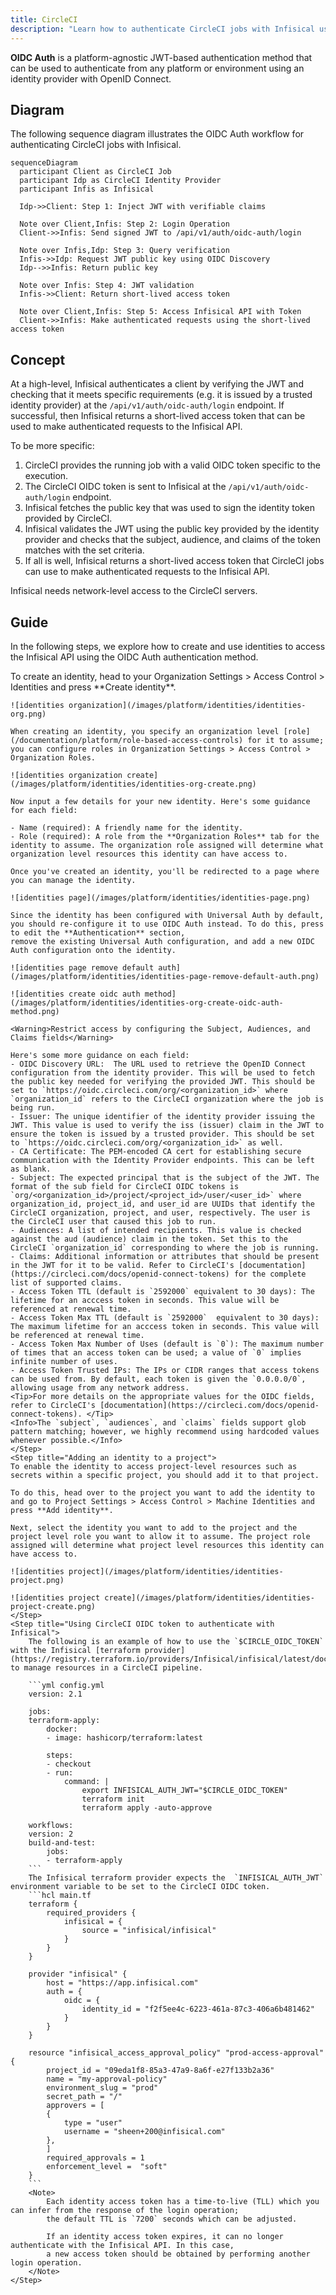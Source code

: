 ```yaml
---
title: CircleCI
description: "Learn how to authenticate CircleCI jobs with Infisical using OpenID Connect (OIDC)."
---
```


**OIDC Auth** is a platform-agnostic JWT-based authentication method that can be used to authenticate from any platform or environment using an identity provider with OpenID Connect.

## Diagram

The following sequence diagram illustrates the OIDC Auth workflow for authenticating CircleCI jobs with Infisical.

```mermaid
sequenceDiagram
  participant Client as CircleCI Job
  participant Idp as CircleCI Identity Provider
  participant Infis as Infisical

  Idp->>Client: Step 1: Inject JWT with verifiable claims

  Note over Client,Infis: Step 2: Login Operation
  Client->>Infis: Send signed JWT to /api/v1/auth/oidc-auth/login

  Note over Infis,Idp: Step 3: Query verification
  Infis->>Idp: Request JWT public key using OIDC Discovery
  Idp-->>Infis: Return public key

  Note over Infis: Step 4: JWT validation
  Infis->>Client: Return short-lived access token

  Note over Client,Infis: Step 5: Access Infisical API with Token
  Client->>Infis: Make authenticated requests using the short-lived access token
```

## Concept

At a high-level, Infisical authenticates a client by verifying the JWT and checking that it meets specific requirements (e.g. it is issued by a trusted identity provider) at the `/api/v1/auth/oidc-auth/login` endpoint. If successful,
then Infisical returns a short-lived access token that can be used to make authenticated requests to the Infisical API.

To be more specific:

1. CircleCI provides the running job with a valid OIDC token specific to the execution.
2. The CircleCI OIDC token is sent to Infisical at the `/api/v1/auth/oidc-auth/login` endpoint.
3. Infisical fetches the public key that was used to sign the identity token provided by CircleCI.
4. Infisical validates the JWT using the public key provided by the identity provider and checks that the subject, audience, and claims of the token matches with the set criteria.
5. If all is well, Infisical returns a short-lived access token that CircleCI jobs can use to make authenticated requests to the Infisical API.

<Note>Infisical needs network-level access to the CircleCI servers.</Note>

## Guide

In the following steps, we explore how to create and use identities to access the Infisical API using the OIDC Auth authentication method.

<Steps>
    <Step title="Creating an identity">
    To create an identity, head to your Organization Settings > Access Control > Identities and press **Create identity**.

    ![identities organization](/images/platform/identities/identities-org.png)

    When creating an identity, you specify an organization level [role](/documentation/platform/role-based-access-controls) for it to assume; you can configure roles in Organization Settings > Access Control > Organization Roles.

    ![identities organization create](/images/platform/identities/identities-org-create.png)

    Now input a few details for your new identity. Here's some guidance for each field:

    - Name (required): A friendly name for the identity.
    - Role (required): A role from the **Organization Roles** tab for the identity to assume. The organization role assigned will determine what organization level resources this identity can have access to.

    Once you've created an identity, you'll be redirected to a page where you can manage the identity.

    ![identities page](/images/platform/identities/identities-page.png)

    Since the identity has been configured with Universal Auth by default, you should re-configure it to use OIDC Auth instead. To do this, press to edit the **Authentication** section,
    remove the existing Universal Auth configuration, and add a new OIDC Auth configuration onto the identity.

    ![identities page remove default auth](/images/platform/identities/identities-page-remove-default-auth.png)

    ![identities create oidc auth method](/images/platform/identities/identities-org-create-oidc-auth-method.png)

    <Warning>Restrict access by configuring the Subject, Audiences, and Claims fields</Warning>

    Here's some more guidance on each field:
    - OIDC Discovery URL:  The URL used to retrieve the OpenID Connect configuration from the identity provider. This will be used to fetch the public key needed for verifying the provided JWT. This should be set to `https://oidc.circleci.com/org/<organization_id>` where `organization_id` refers to the CircleCI organization where the job is being run.
    - Issuer: The unique identifier of the identity provider issuing the JWT. This value is used to verify the iss (issuer) claim in the JWT to ensure the token is issued by a trusted provider. This should be set to `https://oidc.circleci.com/org/<organization_id>` as well.
    - CA Certificate: The PEM-encoded CA cert for establishing secure communication with the Identity Provider endpoints. This can be left as blank.
    - Subject: The expected principal that is the subject of the JWT. The format of the sub field for CircleCI OIDC tokens is `org/<organization_id>/project/<project_id>/user/<user_id>` where organization_id, project_id, and user_id are UUIDs that identify the CircleCI organization, project, and user, respectively. The user is the CircleCI user that caused this job to run.
    - Audiences: A list of intended recipients. This value is checked against the aud (audience) claim in the token. Set this to the CircleCI `organization_id` corresponding to where the job is running.
    - Claims: Additional information or attributes that should be present in the JWT for it to be valid. Refer to CircleCI's [documentation](https://circleci.com/docs/openid-connect-tokens) for the complete list of supported claims.
    - Access Token TTL (default is `2592000` equivalent to 30 days): The lifetime for an acccess token in seconds. This value will be referenced at renewal time.
    - Access Token Max TTL (default is `2592000`  equivalent to 30 days): The maximum lifetime for an acccess token in seconds. This value will be referenced at renewal time.
    - Access Token Max Number of Uses (default is `0`): The maximum number of times that an access token can be used; a value of `0` implies infinite number of uses.
    - Access Token Trusted IPs: The IPs or CIDR ranges that access tokens can be used from. By default, each token is given the `0.0.0.0/0`, allowing usage from any network address.
    <Tip>For more details on the appropriate values for the OIDC fields, refer to CircleCI's [documentation](https://circleci.com/docs/openid-connect-tokens). </Tip>
    <Info>The `subject`, `audiences`, and `claims` fields support glob pattern matching; however, we highly recommend using hardcoded values whenever possible.</Info>
    </Step>
    <Step title="Adding an identity to a project">
    To enable the identity to access project-level resources such as secrets within a specific project, you should add it to that project.

    To do this, head over to the project you want to add the identity to and go to Project Settings > Access Control > Machine Identities and press **Add identity**.

    Next, select the identity you want to add to the project and the project level role you want to allow it to assume. The project role assigned will determine what project level resources this identity can have access to.

    ![identities project](/images/platform/identities/identities-project.png)

    ![identities project create](/images/platform/identities/identities-project-create.png)
    </Step>
    <Step title="Using CircleCI OIDC token to authenticate with Infisical">
        The following is an example of how to use the `$CIRCLE_OIDC_TOKEN` with the Infisical [terraform provider](https://registry.terraform.io/providers/Infisical/infisical/latest/docs) to manage resources in a CircleCI pipeline.

        ```yml config.yml
        version: 2.1

        jobs:
        terraform-apply:
            docker:
            - image: hashicorp/terraform:latest

            steps:
            - checkout
            - run:
                command: |
                    export INFISICAL_AUTH_JWT="$CIRCLE_OIDC_TOKEN"
                    terraform init
                    terraform apply -auto-approve

        workflows:
        version: 2
        build-and-test:
            jobs:
            - terraform-apply
        ```
        The Infisical terraform provider expects the  `INFISICAL_AUTH_JWT` environment variable to be set to the CircleCI OIDC token.
        ```hcl main.tf
        terraform {
            required_providers {
                infisical = {
                    source = "infisical/infisical"
                }
            }
        }

        provider "infisical" {
            host = "https://app.infisical.com"
            auth = {
                oidc = {
                    identity_id = "f2f5ee4c-6223-461a-87c3-406a6b481462"
                }
            }
        }

        resource "infisical_access_approval_policy" "prod-access-approval" {
            project_id = "09eda1f8-85a3-47a9-8a6f-e27f133b2a36"
            name = "my-approval-policy"
            environment_slug = "prod"
            secret_path = "/"
            approvers = [
            {
                type = "user"
                username = "sheen+200@infisical.com"
            },
            ]
            required_approvals = 1
            enforcement_level =  "soft"
        }
        ```
        <Note>
            Each identity access token has a time-to-live (TLL) which you can infer from the response of the login operation;
            the default TTL is `7200` seconds which can be adjusted.

            If an identity access token expires, it can no longer authenticate with the Infisical API. In this case,
            a new access token should be obtained by performing another login operation.
        </Note>
    </Step>

</Steps>
